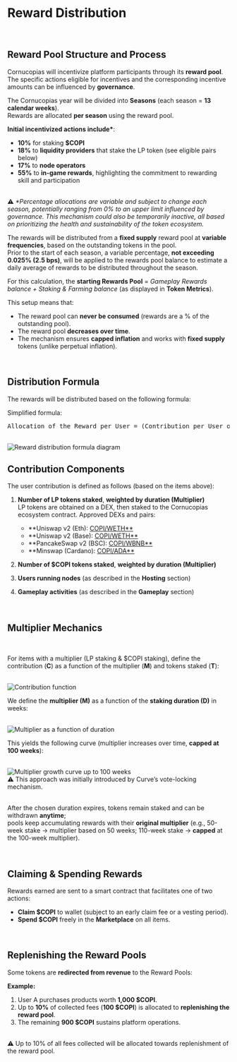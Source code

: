 # Reward Distribution
<br />

## Reward Pool Structure and Process

Cornucopias will incentivize platform participants through its **reward pool**.  
The specific actions eligible for incentives and the corresponding incentive amounts can be influenced by **governance**.

The Cornucopias year will be divided into **Seasons** (each season = **13 calendar weeks**).  
Rewards are allocated **per season** using the reward pool.

**Initial incentivized actions include\***:
- **10%** for staking **$COPI**
- **18%** to **liquidity providers** that stake the LP token (see eligible pairs below)
- **17%** to **node operators**
- **55%** to **in-game rewards**, highlighting the commitment to rewarding skill and participation

<br />

<div className="alert-box">
  <span className="icon">⚠️</span>
  <span><em>*Percentage allocations are variable and subject to change each season, potentially ranging from 0% to an upper limit influenced by governance. This mechanism could also be temporarily inactive, all based on prioritizing the health and sustainability of the token ecosystem.</em></span>
</div>

The rewards will be distributed from a **fixed supply** reward pool at **variable frequencies**, based on the outstanding tokens in the pool.  
Prior to the start of each season, a variable percentage, **not exceeding 0.025% (2.5 bps)**, will be applied to the rewards pool balance to estimate a daily average of rewards to be distributed throughout the season.

For this calculation, the **starting Rewards Pool** = *Gameplay Rewards balance + Staking & Farming balance* (as displayed in **Token Metrics**).

This setup means that:
- The reward pool can **never be consumed** (rewards are a % of the outstanding pool).
- The reward pool **decreases over time**.
- The mechanism ensures **capped inflation** and works with **fixed supply** tokens (unlike perpetual inflation).

<br />

## Distribution Formula

The rewards will be distributed based on the following formula:

<div className="callout-code">
  <span className="title">Simplified formula:</span>
  <pre>Allocation of the Reward per User = (Contribution per User over the defined time period) / (Sum of the Contributions for All Users in the System for the defined time period)</pre>
</div>

<br />

  <img src="/Token/reward-formula.png" alt="Reward distribution formula diagram" />
</div>


<br />

## Contribution Components

The user contribution is defined as follows (based on the items above):

1. **Number of LP tokens staked**, **weighted by duration (Multiplier)**  
   LP tokens are obtained on a DEX, then staked to the Cornucopias ecosystem contract. Approved DEXs and pairs:
   - **Uniswap v2 (Eth): [COPI/WETH**](https://etherscan.io/address/0x57fc98c8b099c087d059ff3b72a3f43c2d8c229f)
   - **Uniswap v2 (Base): [COPI/WETH**](https://basescan.org/address/0x9e6a565c2322f8646f2653352e771738a0ee75a3)
   - **PancakeSwap v2 (BSC): [COPI/WBNB**](https://bscscan.com/address/0x73eda54a43c6a3d08ee30b089ef4c1bc3d0d4d9b)
   - **Minswap (Cardano): [COPI/ADA**](https://cardanoscan.io/token/e4214b7cce62ac6fbba385d164df48e157eae5863521b4b67ca71d867925263b1aff069a191db67d5ac185c029f7f43e084a4ef6e5fa2848a56e2aa6?address=addr1q8mgqjd8q3clxkp9yj6lgfr7lavywnyn57yxpn3p40nsd0whx6vsrwrcexaf2am8dlclrayz09zz9kvxrqnujm7lzagsys3ak9)


2. **Number of $COPI tokens staked**, **weighted by duration (Multiplier)**

3. **Users running nodes** (as described in the **Hosting** section)

4. **Gameplay activities** (as described in the **Gameplay** section)

<br />

## Multiplier Mechanics
<br />

For items with a multiplier (LP staking & $COPI staking), define the contribution (**C**) as a function of the multiplier (**M**) and tokens staked (**T**):

<br />

  <img src="/Token/reward-formula2.png" alt="Contribution function" />
</div>

<br />

We define the **multiplier (M)** as a function of the **staking duration (D)** in weeks:

<br />

  <img src="/Token/multiplier-func.png" alt="Multiplier as a function of duration" />
</div>

<br />

This yields the following curve (multiplier increases over time, **capped at 100 weeks**):

<br />


  <img src="/Token/multiplier-curve.png" alt="Multiplier growth curve up to 100 weeks" />
</div>

<br />

<div className="alert-box">
  <span className="icon">⚠️</span>
  <span>This approach was initially introduced by Curve’s vote-locking mechanism.</span>
</div>

<br />

After the chosen duration expires, tokens remain staked and can be withdrawn **anytime**;  
pools keep accumulating rewards with their **original multiplier** (e.g., 50-week stake → multiplier based on 50 weeks; 110-week stake → **capped** at the 100-week multiplier).

<br />


## Claiming & Spending Rewards

Rewards earned are sent to a smart contract that facilitates one of two actions:

- **Claim $COPI** to wallet (subject to an early claim fee or a vesting period).  
- **Spend $COPI** freely in the **Marketplace** on all items.


<br />

## Replenishing the Reward Pools

Some tokens are **redirected from revenue** to the Reward Pools:

**Example:**
1. User A purchases products worth **1,000 $COPI**.  
2. Up to **10%** of collected fees (**100 $COPI**) is allocated to **replenishing the reward pool**.  
3. The remaining **900 $COPI** sustains platform operations.

<br />

<div className="alert-box">
  <span className="icon">⚠️</span>
  <span>Up to 10% of all fees collected will be allocated towards replenishment of the reward pool.</span>
</div>
